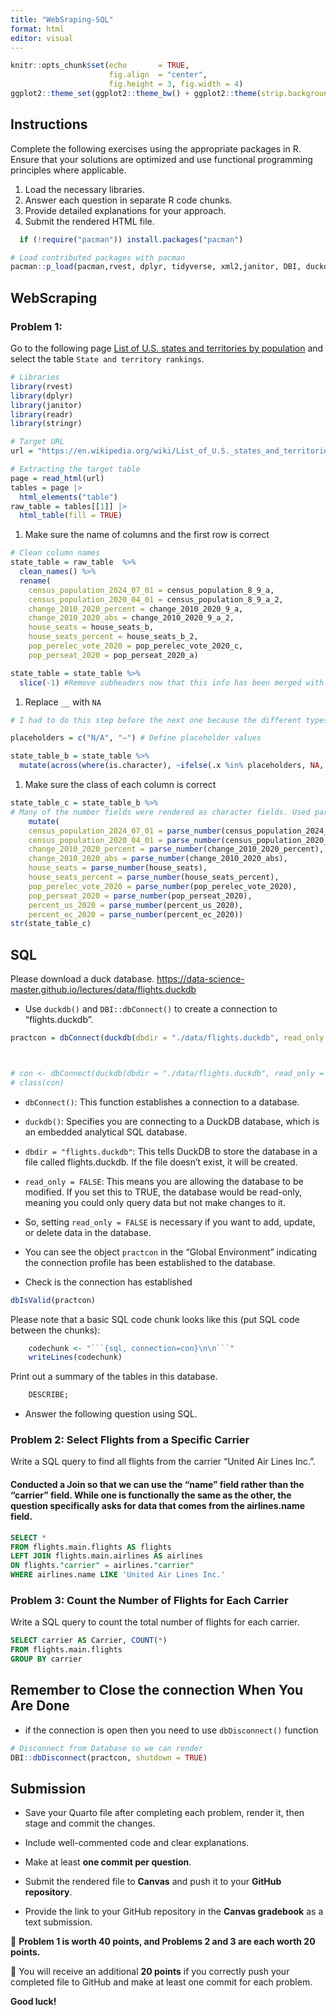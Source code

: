 ```yaml
---
title: "WebSraping-SQL"
format: html
editor: visual
---
```


```r
knitr::opts_chunk$set(echo       = TRUE, 
                      fig.align  = "center",
                      fig.height = 3, fig.width = 4)
ggplot2::theme_set(ggplot2::theme_bw() + ggplot2::theme(strip.background = ggplot2::element_rect(fill = "white")))
```

## Instructions

Complete the following exercises using the appropriate packages in R. Ensure that your solutions are optimized and use functional programming principles where applicable.

1.  Load the necessary libraries.
2.  Answer each question in separate R code chunks.
3.  Provide detailed explanations for your approach.
4.  Submit the rendered HTML file.

```r
  if (!require("pacman")) install.packages("pacman")

# Load contributed packages with pacman
pacman::p_load(pacman,rvest, dplyr, tidyverse, xml2,janitor, DBI, duckdb, nycflights13)
```

## WebScraping

### Problem 1:

Go to the following page [List of U.S. states and territories by population](https://en.wikipedia.org/wiki/List_of_U.S._states_and_territories_by_population) and select the table `State and territory rankings`.

```r
# Libraries
library(rvest)
library(dplyr)
library(janitor)
library(readr)
library(stringr)

# Target URL
url = "https://en.wikipedia.org/wiki/List_of_U.S._states_and_territories_by_population"

# Extracting the target table
page = read_html(url)
tables = page |> 
  html_elements("table")
raw_table = tables[[1]] |> 
  html_table(fill = TRUE)
```

1.  Make sure the name of columns and the first row is correct

```r
# Clean column names
state_table = raw_table  %>%  
  clean_names() %>%  
  rename(
    census_population_2024_07_01 = census_population_8_9_a,
    census_population_2020_04_01 = census_population_8_9_a_2,
    change_2010_2020_percent = change_2010_2020_9_a,
    change_2010_2020_abs = change_2010_2020_9_a_2,
    house_seats = house_seats_b,
    house_seats_percent = house_seats_b_2,
    pop_perelec_vote_2020 = pop_perelec_vote_2020_c,
    pop_perseat_2020 = pop_perseat_2020_a)

state_table = state_table %>% 
  slice(-1) #Remove subheaders now that this info has been merged with the main headers
```

1.  Replace `__` with `NA`

```r
# I had to do this step before the next one because the different types of NA present in the data were causing issues with column transformations

placeholders = c("N/A", "—") # Define placeholder values

state_table_b = state_table %>% 
  mutate(across(where(is.character), ~ifelse(.x %in% placeholders, NA, .x)))
```

1.  Make sure the class of each column is correct

```r
state_table_c = state_table_b %>% 
# Many of the number fields were rendered as character fields. Used parse_number to extract fields that had % or other additional characters.
    mutate(
    census_population_2024_07_01 = parse_number(census_population_2024_07_01),
    census_population_2020_04_01 = parse_number(census_population_2020_04_01),
    change_2010_2020_percent = parse_number(change_2010_2020_percent),
    change_2010_2020_abs = parse_number(change_2010_2020_abs),
    house_seats = parse_number(house_seats),
    house_seats_percent = parse_number(house_seats_percent),
    pop_perelec_vote_2020 = parse_number(pop_perelec_vote_2020),
    pop_perseat_2020 = parse_number(pop_perseat_2020),
    percent_us_2020 = parse_number(percent_us_2020),
    percent_ec_2020 = parse_number(percent_ec_2020))
str(state_table_c)
```

## SQL

Please download a duck database. <https://data-science-master.github.io/lectures/data/flights.duckdb>

-   Use `duckdb()` and `DBI::dbConnect()` to create a connection to "flights.duckdb".

```r
practcon = dbConnect(duckdb(dbdir = "./data/flights.duckdb", read_only = FALSE))



# con <- dbConnect(duckdb(dbdir = "./data/flights.duckdb", read_only = TRUE))
# class(con)
```

-   `dbConnect()`: This function establishes a connection to a database.

-   `duckdb()`: Specifies you are connecting to a DuckDB database, which is an embedded analytical SQL database.

-   `dbdir = "flights.duckdb"`: This tells DuckDB to store the database in a file called flights.duckdb. If the file doesn't exist, it will be created.

-   `read_only = FALSE`: This means you are allowing the database to be modified. If you set this to TRUE, the database would be read-only, meaning you could only query data but not make changes to it.

-   So, setting `read_only = FALSE` is necessary if you want to add, update, or delete data in the database.

-   You can see the object `practcon` in the "Global Environment" indicating the connection profile has been established to the database.

-   Check is the connection has established

```r
dbIsValid(practcon)
```

Please note that a basic SQL code chunk looks like this (put SQL code between the chunks):

```r
    codechunk <- "```{sql, connection=con}\n\n```"
    writeLines(codechunk)
```

Print out a summary of the tables in this database.

```sql
    DESCRIBE;
```

-   Answer the following question using SQL.

### Problem 2: Select Flights from a Specific Carrier

Write a SQL query to find all flights from the carrier "United Air Lines Inc.".

#### Conducted a Join so that we can use the "name" field rather than the "carrier" field. While one is functionally the same as the other, the question specifically asks for data that comes from the airlines.name field.

```sql
SELECT *
FROM flights.main.flights AS flights
LEFT JOIN flights.main.airlines AS airlines 
ON flights."carrier" = airlines."carrier"
WHERE airlines.name LIKE 'United Air Lines Inc.'
```

### Problem 3: Count the Number of Flights for Each Carrier

Write a SQL query to count the total number of flights for each carrier.

```sql
SELECT carrier AS Carrier, COUNT(*)
FROM flights.main.flights
GROUP BY carrier 
```

## Remember to Close the connection When You Are Done

-   if the connection is open then you need to use `dbDisconnect()` function

```r
# Disconnect from Database so we can render
DBI::dbDisconnect(practcon, shutdown = TRUE)
```

## Submission

-   Save your Quarto file after completing each problem, render it, then stage and commit the changes.\

-   Include well-commented code and clear explanations.\

-   Make at least **one commit per question**.\

-   Submit the rendered file to **Canvas** and push it to your **GitHub repository**.\

-   Provide the link to your GitHub repository in the **Canvas gradebook** as a text submission.\

🔹 **Problem 1 is worth 40 points, and Problems 2 and 3 are each worth 20 points.**\

🔹 You will receive an additional **20 points** if you correctly push your completed file to GitHub and make at least one commit for each problem.\

**Good luck!**
